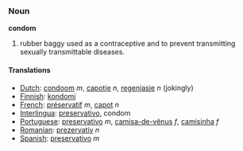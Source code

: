 ===Noun===
'''condom'''

# rubber baggy used as a contraceptive and to prevent transmitting sexually transmittable diseases.

====Translations====
*[[Dutch]]: [[condoom]] ''m'', [[capotje]] ''n'', [[regenjasje]] ''n'' (jokingly)
*[[Finnish]]: [[kondomi]]
*[[French]]: [[préservatif]] ''m'', [[capot]] ''n''
*[[Interlingua]]: [[preservativo]], condom
*[[Portuguese]]: [[preservativo]] ''m'', [[camisa-de-vênus]] ''f'', [[camisinha]] ''f''
*[[Romanian]]: [[prezervativ]] ''n''
*[[Spanish]]: [[preservativo]] ''m''
